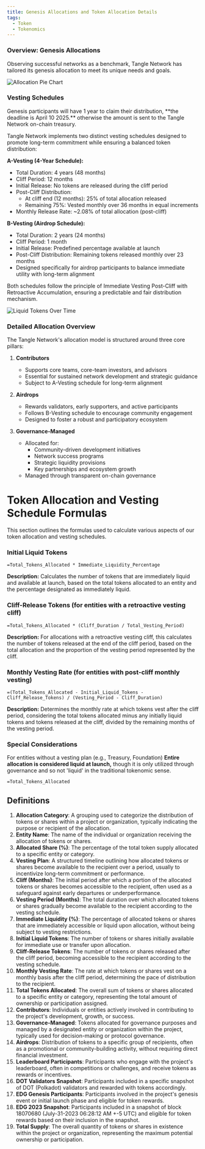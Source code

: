 ```yaml
---
title: Genesis Allocations and Token Allocation Details
tags:
  - Token
  - Tokenomics
---
```



### Overview: Genesis Allocations

Observing successful networks as a benchmark, Tangle Network has tailored its genesis allocation to meet its unique needs and goals.

![Allocation Pie Chart](/images/allocation-pie-chart.png)

### Vesting Schedules

<Callout emoji="⚠️">
  Genesis participants will have 1 year to claim their distribution, **the deadline is April 10 2025.** otherwise the amount is sent to the Tangle Network on-chain treasury.
</Callout>

Tangle Network implements two distinct vesting schedules designed to promote long-term commitment while ensuring a balanced token distribution:

**A-Vesting (4-Year Schedule):**

- Total Duration: 4 years (48 months)
- Cliff Period: 12 months
- Initial Release: No tokens are released during the cliff period
- Post-Cliff Distribution:
  - At cliff end (12 months): 25% of total allocation released
  - Remaining 75%: Vested monthly over 36 months in equal increments
- Monthly Release Rate: ~2.08% of total allocation (post-cliff)

**B-Vesting (Airdrop Schedule):**

- Total Duration: 2 years (24 months)
- Cliff Period: 1 month
- Initial Release: Predefined percentage available at launch
- Post-Cliff Distribution: Remaining tokens released monthly over 23 months
- Designed specifically for airdrop participants to balance immediate utility with long-term alignment

Both schedules follow the principle of Immediate Vesting Post-Cliff with Retroactive Accumulation, ensuring a predictable and fair distribution mechanism.

![Liquid Tokens Over Time](/images/liquid-tokens-over-time-chart.png)

### Detailed Allocation Overview

The Tangle Network's allocation model is structured around three core pillars:

1. **Contributors**

   - Supports core teams, core-team investors, and advisors
   - Essential for sustained network development and strategic guidance
   - Subject to A-Vesting schedule for long-term alignment

2. **Airdrops**

   - Rewards validators, early supporters, and active participants
   - Follows B-Vesting schedule to encourage community engagement
   - Designed to foster a robust and participatory ecosystem

3. **Governance-Managed**
   - Allocated for:
     - Community-driven development initiatives
     - Network success programs
     - Strategic liquidity provisions
     - Key partnerships and ecosystem growth
   - Managed through transparent on-chain governance

<Bleed>
<AllocationTable />
</Bleed>

# Token Allocation and Vesting Schedule Formulas

This section outlines the formulas used to calculate various aspects of our token allocation and vesting schedules.

### Initial Liquid Tokens

```plaintext
=Total_Tokens_Allocated * Immediate_Liquidity_Percentage
```

**Description:** Calculates the number of tokens that are immediately liquid and available at launch, based on the total tokens allocated to an entity and the percentage designated as immediately liquid.

### Cliff-Release Tokens (for entities with a retroactive vesting cliff)

```plaintext
=Total_Tokens_Allocated * (Cliff_Duration / Total_Vesting_Period)
```

**Description:** For allocations with a retroactive vesting cliff, this calculates the number of tokens released at the end of the cliff period, based on the total allocation and the proportion of the vesting period represented by the cliff.

### Monthly Vesting Rate (for entities with post-cliff monthly vesting)

```plaintext
=(Total_Tokens_Allocated - Initial_Liquid_Tokens - Cliff_Release_Tokens) / (Vesting_Period - Cliff_Duration)
```

**Description:** Determines the monthly rate at which tokens vest after the cliff period, considering the total tokens allocated minus any initially liquid tokens and tokens released at the cliff, divided by the remaining months of the vesting period.

### Special Considerations

For entities without a vesting plan (e.g., Treasury, Foundation)
**Entire allocation is considered liquid at launch,** though it is only utilized through governance and so not 'liquid' in the traditional tokenomic sense.

```plaintext
=Total_Tokens_Allocated
```

## Definitions

1. **Allocation Category**: A grouping used to categorize the distribution of tokens or shares within a project or organization, typically indicating the purpose or recipient of the allocation.
2. **Entity Name**: The name of the individual or organization receiving the allocation of tokens or shares.
3. **Allocated Share (%)**: The percentage of the total token supply allocated to a specific entity or category.
4. **Vesting Plan**: A structured timeline outlining how allocated tokens or shares become available to the recipient over a period, usually to incentivize long-term commitment or performance.
5. **Cliff (Months)**: The initial period after which a portion of the allocated tokens or shares becomes accessible to the recipient, often used as a safeguard against early departures or underperformance.
6. **Vesting Period (Months)**: The total duration over which allocated tokens or shares gradually become available to the recipient according to the vesting schedule.
7. **Immediate Liquidity (%)**: The percentage of allocated tokens or shares that are immediately accessible or liquid upon allocation, without being subject to vesting restrictions.
8. **Initial Liquid Tokens**: The number of tokens or shares initially available for immediate use or transfer upon allocation.
9. **Cliff-Release Tokens**: The number of tokens or shares released after the cliff period, becoming accessible to the recipient according to the vesting schedule.
10. **Monthly Vesting Rate**: The rate at which tokens or shares vest on a monthly basis after the cliff period, determining the pace of distribution to the recipient.
11. **Total Tokens Allocated**: The overall sum of tokens or shares allocated to a specific entity or category, representing the total amount of ownership or participation assigned.
12. **Contributors**: Individuals or entities actively involved in contributing to the project's development, growth, or success.
13. **Governance-Managed**: Tokens allocated for governance purposes and managed by a designated entity or organization within the project, typically used for decision-making or protocol governance.
14. **Airdrops**: Distribution of tokens to a specific group of recipients, often as a promotional or community-building activity, without requiring direct financial investment.
15. **Leaderboard Participants**: Participants who engage with the project's leaderboard, often in competitions or challenges, and receive tokens as rewards or incentives.
16. **DOT Validators Snapshot**: Participants included in a specific snapshot of DOT (Polkadot) validators and rewarded with tokens accordingly.
17. **EDG Genesis Participants**: Participants involved in the project's genesis event or initial launch phase and eligible for token rewards.
18. **EDG 2023 Snapshot**: Participants included in a snapshot of block 18070680 (July-31-2023 06:28:12 AM +-5 UTC) and eligible for token rewards based on their inclusion in the snapshot.
19. **Total Supply**: The overall quantity of tokens or shares in existence within the project or organization, representing the maximum potential ownership or participation.

